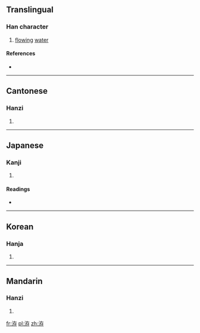==Translingual==

===Han character===
{{Han char|rn=85|rad=水|as=06|sn=9|four=3414<sub>7</sub>|canj=水大中木 (EKLD)}}

# [[flow]]ing [[water]]

====References====
* {{Han ref|kx=0619.270|dkj=17362|dj=1014.180|hdz=31604.040|uh=6D0A|ud=27914|bh=CF74|bd=53108}}

----

==Cantonese==

===Hanzi===
{{yue-hanzi|jyut=|y=jin3}}

# {{defn|Cantonese|sort=水06}}

----

==Japanese==

===Kanji===
{{ja-kanji|grade=|rs=水06}}

# {{defn|Japanese|sort=水06}}

====Readings====
* {{ja-readings|on=[[せん]] (sen), [[ぜん]] (zen), [[そん]] (son), [[ぞん]] (zon)|kun=[[いたる]] (itaru)}}

----

==Korean==

===Hanja===
{{ko-hanja|hangeul=천|eumhun=|rv=cheon|mr=ch'ŏn|y=chen}}

# {{defn|Korean|sort=水06}}

----

==Mandarin==

===Hanzi===
{{cmn-hanzi|pin=[[jiàn]] ([[jian4]])|wg=chien<sup>4</sup>}}

# {{defn|Mandarin|sort=水06}}

[[fr:洊]]
[[pl:洊]]
[[zh:洊]]